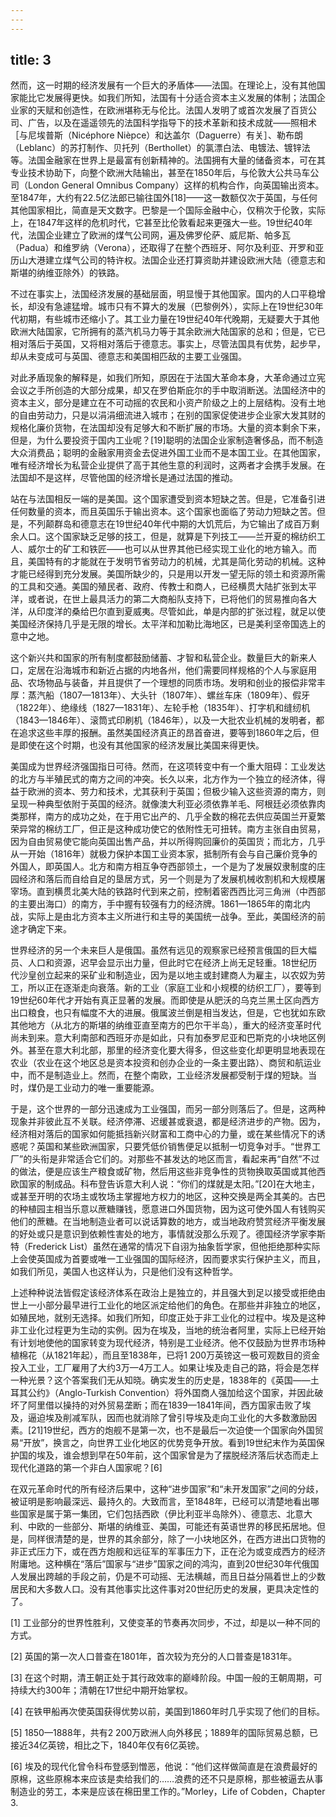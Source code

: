 ```yaml
---
---
---
```

title: 3
---




然而，这一时期的经济发展有一个巨大的矛盾体——法国。在理论上，没有其他国家能比它发展得更快。如我们所知，法国有十分适合资本主义发展的体制；法国企业家的天赋和创造性，在欧洲堪称无与伦比。法国人发明了或首次发展了百货公司、广告，以及在遥遥领先的法国科学指导下的技术革新和技术成就——照相术［与尼埃普斯（Nicéphore Nièpce）和达盖尔（Daguerre）有关］、勒布朗（Leblanc）的苏打制作、贝托列（Berthollet）的氯漂白法、电镀法、镀锌法等。法国金融家在世界上是最富有创新精神的。法国拥有大量的储备资本，可在其专业技术协助下，向整个欧洲大陆输出，甚至在1850年后，与伦敦大公共马车公司（London General Omnibus Company）这样的机构合作，向英国输出资本。至1847年，大约有22.5亿法郎已输往国外[18]——这一数额仅次于英国，与任何其他国家相比，简直是天文数字。巴黎是一个国际金融中心，仅稍次于伦敦，实际上，在1847年这样的危机时代，它甚至比伦敦看起来更强大一些。19世纪40年代，法国企业建立了欧洲的煤气公司网，遍及佛罗伦萨、威尼斯、帕多瓦（Padua）和维罗纳（Verona），还取得了在整个西班牙、阿尔及利亚、开罗和亚历山大港建立煤气公司的特许权。法国企业还打算资助并建设欧洲大陆（德意志和斯堪的纳维亚除外）的铁路。

不过在事实上，法国经济发展的基础层面，明显慢于其他国家。国内的人口平稳增长，却没有急遽猛增。城市只有不算大的发展（巴黎例外），实际上在19世纪30年代初期，有些城市还缩小了。其工业力量在19世纪40年代晚期，无疑要大于其他欧洲大陆国家，它所拥有的蒸汽机马力等于其余欧洲大陆国家的总和；但是，它已相对落后于英国，又将相对落后于德意志。事实上，尽管法国具有优势，起步早，却从未变成可与英国、德意志和美国相匹敌的主要工业强国。

对此矛盾现象的解释是，如我们所知，原因在于法国大革命本身，大革命通过立宪会议之手所创造的大部分成果，却又在罗伯斯庇尔的手中取消断送。法国经济中的资本主义，部分是建立在不可动摇的农民和小资产阶级之上的上层结构。没有土地的自由劳动力，只是以涓涓细流进入城市；在别的国家促使进步企业家大发其财的规格化廉价货物，在法国却没有足够大和不断扩展的市场。大量的资本剩余下来，但是，为什么要投资于国内工业呢？[19]聪明的法国企业家制造奢侈品，而不制造大众消费品；聪明的金融家用资金去促进外国工业而不是本国工业。在其他国家，唯有经济增长为私营企业提供了高于其他生意的利润时，这两者才会携手发展。在法国却不是这样，尽管他国的经济增长是通过法国的推动。

站在与法国相反一端的是美国。这个国家遭受到资本短缺之苦。但是，它准备引进任何数量的资本，而且英国乐于输出资本。这个国家也面临了劳动力短缺之苦。但是，不列颠群岛和德意志在19世纪40年代中期的大饥荒后，为它输出了成百万剩余人口。这个国家缺乏足够的技工，但是，就算是下列技工——兰开夏的棉纺织工人、威尔士的矿工和铁匠——也可以从世界其他已经实现工业化的地方输入。而且，美国特有的才能就在于发明节省劳动力的机械，尤其是简化劳动的机械。这种才能已经得到充分发展。美国所缺少的，只是用以开发一望无际的领土和资源所需的工具和交通。美国的殖民者、政府、传教士和商人，已经横贯大陆扩张到太平洋，或者说，在世上最具活力的第二大商船队支持下，已将他们的贸易推向各大洋，从印度洋的桑给巴尔直到夏威夷。尽管如此，单是内部的扩张过程，就足以使美国经济保持几乎是无限的增长。太平洋和加勒比海地区，已是美利坚帝国选上的意中之地。

这个新兴共和国家的所有制度都鼓励储蓄、才智和私营企业。数量巨大的新来人口，定居在沿海城市和新近占据的内地各州，他们需要同样规格的个人与家庭用品、农场物品与装备，并且提供了一个理想的同质市场。发明和创业的报偿非常丰厚：蒸汽船（1807—1813年）、大头针（1807年）、螺丝车床（1809年）、假牙（1822年）、绝缘线（1827—1831年）、左轮手枪（1835年）、打字机和缝纫机（1843—1846年）、滚筒式印刷机（1846年），以及一大批农业机械的发明者，都在追求这些丰厚的报酬。虽然美国经济真正的昂首奋进，要等到1860年之后，但是即使在这个时期，也没有其他国家的经济发展比美国来得更快。

美国成为世界经济强国指日可待。然而，在这项转变中有一个重大阻碍：工业发达的北方与半殖民式的南方之间的冲突。长久以来，北方作为一个独立的经济体，得益于欧洲的资本、劳力和技术，尤其获利于英国；但极少输入这些资源的南方，则呈现一种典型依附于英国的经济。就像澳大利亚必须依靠羊毛、阿根廷必须依靠肉类那样，南方的成功之处，在于用它出产的、几乎全数的棉花去供应英国兰开夏繁荣异常的棉纺工厂，但正是这种成功使它的依附性无可扭转。南方主张自由贸易，因为自由贸易使它能向英国出售产品，并以所得购回廉价的英国货；而北方，几乎从一开始（1816年）就极力保护本国工业资本家，抵制所有会与自己廉价竞争的外国人，即英国人。北方和南方相互争夺西部领土，一个是为了发展奴隶制度的庄园经济和落后而自给自足的垦居方式，另一个则是为了发展机械收割机和大规模屠宰场。直到横贯北美大陆的铁路时代到来之前，控制着密西西比河三角洲（中西部的主要出海口）的南方，手中握有较强有力的经济牌。1861—1865年的南北内战，实际上是由北方资本主义所进行和主导的美国统一战争。至此，美国经济的前途才确定下来。

世界经济的另一个未来巨人是俄国。虽然有远见的观察家已经预言俄国的巨大幅员、人口和资源，迟早会显示出力量，但此时它在经济上尚无足轻重。18世纪历代沙皇创立起来的采矿业和制造业，因为是以地主或封建商人为雇主，以农奴为劳工，所以正在逐渐走向衰落。新的工业（家庭工业和小规模的纺织工厂），要等到19世纪60年代才开始有真正显著的发展。而即使是从肥沃的乌克兰黑土区向西方出口粮食，也只有幅度不大的进展。俄属波兰倒是相当发达，但是，它也犹如东欧其他地方（从北方的斯堪的纳维亚直至南方的巴尔干半岛），重大的经济变革时代尚未到来。意大利南部和西班牙亦是如此，只有加泰罗尼亚和巴斯克的小块地区例外。甚至在意大利北部，那里的经济变化要大得多，但这些变化却更明显地表现在农业（农业在这个地区总是资本投资和创办企业的一条主要出路）、商贸和航运业中，而不是制造业上。然而，在整个南欧，工业经济发展都受制于煤的短缺。当时，煤仍是工业动力的唯一重要能源。

于是，这个世界的一部分迅速成为工业强国，而另一部分则落后了。但是，这两种现象并非彼此互不关联。经济停滞、迟缓甚或衰退，都是经济进步的产物。因为，经济相对落后的国家如何能抵挡新兴财富和工商中心的力量，或在某些情况下的诱惑呢？英国和某些欧洲国家，只要凭低价销售便足以抵制一切竞争对手。“世界工厂”的头衔是非常适合它们的。对那些不甚发达的地区而言，看起来再“自然”不过的做法，便是应该生产粮食或矿物，然后用这些非竞争性的货物换取英国或其他西欧国家的制成品。科布登告诉意大利人说：“你们的煤就是太阳。”[20]在大地主，或甚至开明的农场主或牧场主掌握地方权力的地区，这种交换是两全其美的。古巴的种植园主相当乐意以蔗糖赚钱，愿意进口外国货物，因为这可使外国人有钱购买他们的蔗糖。在当地制造业者可以说话算数的地方，或当地政府赞赏经济平衡发展的好处或只是意识到依赖性害处的地方，事情就没那么乐观了。德国经济学家李斯特（Frederick List）虽然在通常的情况下自诩为抽象哲学家，但他拒绝那种实际上会使英国成为首要或唯一工业强国的国际经济，因而要求实行保护主义，而且，如我们所见，美国人也这样认为，只是他们没有这种哲学。

上述种种说法皆假定该经济体系在政治上是独立的，并且强大到足以接受或拒绝由世上一小部分最早进行工业化的地区派定给他们的角色。在那些并非独立的地区，如殖民地，就别无选择。如我们所知，印度正处于非工业化的过程中。埃及是这种非工业化过程更为生动的实例。因为在埃及，当地的统治者阿里，实际上已经开始有计划地使他的国家转变为现代经济，特别是工业经济。他不仅鼓励为世界市场种植棉花（从1821年起），而且至1838年，已将1 200万英镑这一极可观数目的资金投入工业，工厂雇用了大约3万—4万工人。如果让埃及走自己的路，将会是怎样一种光景？这个答案我们无从知晓。确实发生的历史是，1838年的《英国——土耳其公约》（Anglo-Turkish Convention）将外国商人强加给这个国家，并因此破坏了阿里借以操持的对外贸易垄断；而在1839—1841年间，西方国家击败了埃及，逼迫埃及削减军队，因而也就消除了曾引导埃及走向工业化的大多数激励因素。[21]19世纪，西方的炮舰不是第一次，也不是最后一次迫使一个国家向外国贸易“开放”，换言之，向世界工业化地区的优势竞争开放。看到19世纪末作为英国保护国的埃及，谁会想到早在50年前，这个国家曾是为了摆脱经济落后状态而走上现代化道路的第一个非白人国家呢？[6]

在双元革命时代的所有经济后果中，这种“进步国家”和“未开发国家”之间的分歧，被证明是影响最深远、最持久的。大致而言，至1848年，已经可以清楚地看出哪些国家是属于第一集团，它们包括西欧（伊比利亚半岛除外）、德意志、北意大利、中欧的一些部分、斯堪的纳维亚、美国，可能还有英语世界的移民拓居地。但是，同样很清楚的是，世界的其余部分，除了一小块地区外，在西方进出口货物的非正式压力下，或在西方炮舰和远征军的军事压力下，正在沦为或变成西方的经济附庸地。这种横在“落后”国家与“进步”国家之间的鸿沟，直到20世纪30年代俄国人发展出跨越的手段之前，仍是不可动摇、无法横越，而且日益分隔着世上的少数居民和大多数人口。没有其他事实比这件事对20世纪历史的发展，更具决定性的了。


[1] 工业部分的世界性胜利，又使变革的节奏再次同步，不过，却是以一种不同的方式。



[2] 英国的第一次人口普查在1801年，首次较为充分的人口普查是1831年。



[3] 在这个时期，清王朝正处于其行政效率的巅峰阶段。中国一般的王朝周期，可持续大约300年；清朝在17世纪中期开始掌权。



[4] 在铁甲船再次使英国获得优势以前，美国到1860年时几乎实现了他们的目标。



[5] 1850—1888年，共有2 200万欧洲人向外移民；1889年的国际贸易总额，已接近34亿英镑，相比之下，1840年仅有6亿英镑。



[6] 埃及的现代化曾令科布登感到憎恶，他说：“他们这样做简直是在浪费最好的原棉，这些原棉本来应该是卖给我们的……浪费的还不只是原棉，那些被逼去从事制造业的劳工，本来是应该在棉田里工作的。”Morley，Life of Cobden，Chapter 3.